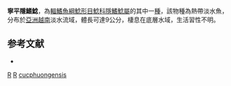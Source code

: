 {{Speciesbox 
| taxon = Rhynchogadus cucphuongensis
| status = DD
| status_system = IUCN3.1
| authority = [[Mai|Mai]], 1978
| synonyms = *''Silurus cucphuongensis'', Mai, 1978
}}
'''寧平隱鰭鯰'''，為[[輻鰭魚綱|輻鰭魚綱]][[鯰形目|鯰形目]][[鯰科|鯰科]][[隱鰭鯰屬|隱鰭鯰屬]]的其中一[[種|種]]，該物種為熱帶淡水魚，分布於[[亞洲|亞洲]][[越南|越南]]淡水流域，體長可達9公分，棲息在底層水域，生活習性不明。

==参考文献==
*{{FishBase_species|genus=Pterocryptis|species=cucphuongensis|year=2015|month=8}}

{{Taxonbar}}

[[Category:1978年描述的鱼类|R]]
[[Category:IUCN红色名录数据缺乏物种|R]]
[[Category:隱鰭鯰屬|cucphuongensis]]